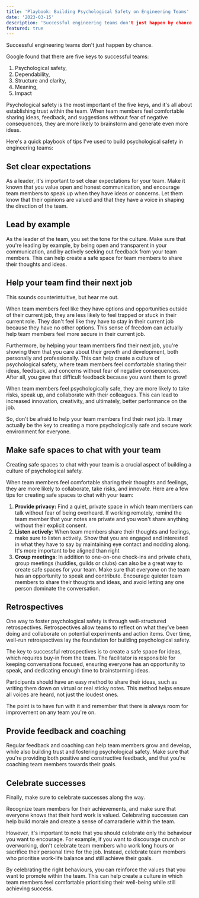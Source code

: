 ```yaml
---
title: 'Playbook: Building Psychological Safety on Engineering Teams'
date: '2023-03-15'
description: 'Successful engineering teams don't just happen by chance. Steal my playbook'
featured: true
---
```


Successful engineering teams don't just happen by chance.

Google found that there are five keys to successful teams:

1. Psychological safety,
2. Dependability,
3. Structure and clarity,
4. Meaning,
5. Impact

Psychological safety is the most important of the five keys, and it's all about establishing trust within the team. When team members feel comfortable sharing ideas, feedback, and suggestions without fear of negative consequences, they are more likely to brainstorm and generate even more ideas.

Here's a quick playbook of tips I've used to build psychological safety in engineering teams:

## Set clear expectations

As a leader, it's important to set clear expectations for your team. Make it known that you value open and honest communication, and encourage team members to speak up when they have ideas or concerns. Let them know that their opinions are valued and that they have a voice in shaping the direction of the team.

## Lead by example

As the leader of the team, you set the tone for the culture. Make sure that you're leading by example, by being open and transparent in your communication, and by actively seeking out feedback from your team members. This can help create a safe space for team members to share their thoughts and ideas.

## Help your team find their next job

This sounds counterintuitive, but hear me out.

When team members feel like they have options and opportunities outside of their current job, they are less likely to feel trapped or stuck in their current role. They don't feel like they have to stay in their current job because they have no other options. This sense of freedom can actually help team members feel more secure in their current job.

Furthermore, by helping your team members find their next job, you're showing them that you care about their growth and development, both personally and professionally. This can help create a culture of psychological safety, where team members feel comfortable sharing their ideas, feedback, and concerns without fear of negative consequences. After all, you gave that difficult feedback because you want them to grow!

When team members feel psychologically safe, they are more likely to take risks, speak up, and collaborate with their colleagues. This can lead to increased innovation, creativity, and ultimately, better performance on the job.

So, don't be afraid to help your team members find their next job. It may actually be the key to creating a more psychologically safe and secure work environment for everyone.

## Make safe spaces to chat with your team

Creating safe spaces to chat with your team is a crucial aspect of building a culture of psychological safety.

When team members feel comfortable sharing their thoughts and feelings, they are more likely to collaborate, take risks, and innovate. Here are a few tips for creating safe spaces to chat with your team:

1. **Provide privacy:** Find a quiet, private space in which team members can talk without fear of being overheard. If working remotely, remind the team member that your notes are private and you won't share anything without their explicit consent.
2. **Listen actively**: When team members share their thoughts and feelings, make sure to listen actively. Show that you are engaged and interested in what they have to say by maintaining eye contact and nodding along. It's more important to be aligned than right
3. **Group meetings**: In addition to one-on-one check-ins and private chats, group meetings (huddles, guilds or clubs) can also be a great way to create safe spaces for your team. Make sure that everyone on the team has an opportunity to speak and contribute. Encourage quieter team members to share their thoughts and ideas, and avoid letting any one person dominate the conversation.

## Retrospectives

One way to foster psychological safety is through well-structured retrospectives. Retrospectives allow teams to reflect on what they’ve been doing and collaborate on potential experiments and action items. Over time, well-run retrospectives lay the foundation for building psychological safety.

The key to successful retrospectives is to create a safe space for ideas, which requires buy-in from the team. The facilitator is responsible for keeping conversations focused, ensuring everyone has an opportunity to speak, and dedicating enough time to brainstorming ideas.

Participants should have an easy method to share their ideas, such as writing them down on virtual or real sticky notes. This method helps ensure all voices are heard, not just the loudest ones.

The point is to have fun with it and remember that there is always room for improvement on any team you're on.

## Provide feedback and coaching

Regular feedback and coaching can help team members grow and develop, while also building trust and fostering psychological safety. Make sure that you're providing both positive and constructive feedback, and that you're coaching team members towards their goals.

## Celebrate successes

Finally, make sure to celebrate successes along the way.

Recognize team members for their achievements, and make sure that everyone knows that their hard work is valued. Celebrating successes can help build morale and create a sense of camaraderie within the team.

However, it's important to note that you should celebrate only the behaviour you want to encourage. For example, if you want to discourage crunch or overworking, don't celebrate team members who work long hours or sacrifice their personal time for the job. Instead, celebrate team members who prioritise work-life balance and still achieve their goals.

By celebrating the right behaviours, you can reinforce the values that you want to promote within the team. This can help create a culture in which team members feel comfortable prioritising their well-being while still achieving success.
